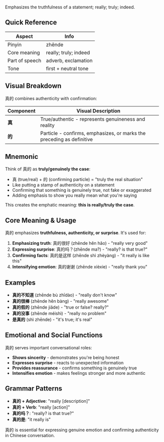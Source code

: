 Emphasizes the truthfulness of a statement; really; truly; indeed.

## Quick Reference

| Aspect         | Info                  |
| -------------- | --------------------- |
| Pinyin         | zhēnde                |
| Core meaning   | really; truly; indeed |
| Part of speech | adverb, exclamation   |
| Tone           | first + neutral tone  |

## Visual Breakdown

真的 combines authenticity with confirmation:

| Component | Visual Description                                                    |
| --------- | --------------------------------------------------------------------- |
| **真**    | True/authentic - represents genuineness and reality                   |
| **的**    | Particle - confirms, emphasizes, or marks the preceding as definitive |

## Mnemonic

Think of 真的 as **truly/genuinely the case**:

- 真 (true/real) + 的 (confirming particle) = "truly the real situation"
- Like putting a stamp of authenticity on a statement
- Confirming that something is genuinely true, not fake or exaggerated
- Adding emphasis to show you really mean what you're saying

This creates the emphatic meaning: **this is really/truly the case**.

## Core Meaning & Usage

真的 emphasizes **truthfulness, authenticity, or surprise**. It's used for:

1. **Emphasizing truth**: 真的很好 (zhēnde hěn hǎo) - "really very good"
2. **Expressing surprise**: 真的吗？(zhēnde ma?) - "really? is that true?"
3. **Confirming facts**: 真的是这样 (zhēnde shì zhèyàng) - "it really is like this"
4. **Intensifying emotion**: 真的谢谢 (zhēnde xièxie) - "really thank you"

## Examples

- **真的不知道** (zhēnde bù zhīdào) - "really don't know"
- **真的很棒** (zhēnde hěn bàng) - "really awesome"
- **真的假的** (zhēnde jiǎde) - "true or false? really?"
- **真的没事** (zhēnde méishì) - "really no problem"
- **是真的** (shì zhēnde) - "it's true; it's real"

## Emotional and Social Functions

真的 serves important conversational roles:

- **Shows sincerity** - demonstrates you're being honest
- **Expresses surprise** - reacts to unexpected information
- **Provides reassurance** - confirms something is genuinely true
- **Intensifies emotion** - makes feelings stronger and more authentic

## Grammar Patterns

- **真的 + Adjective**: "really [description]"
- **真的 + Verb**: "really [action]"
- **真的吗？**: "really? is that true?"
- **真的是**: "it really is"

真的 is essential for expressing genuine emotion and confirming authenticity in Chinese
conversation.
